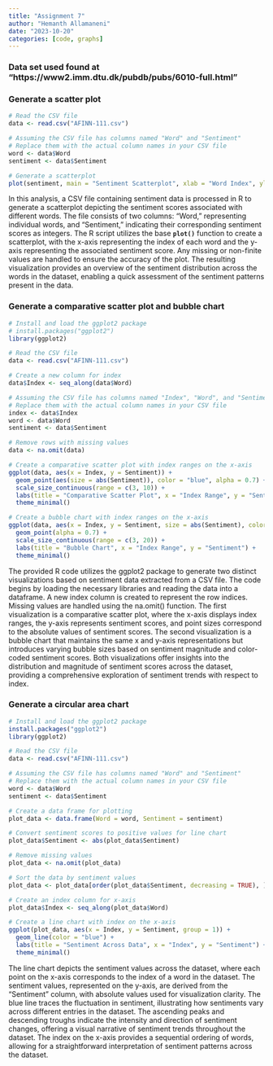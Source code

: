 ```yaml
---
title: "Assignment 7"
author: "Hemanth Allamaneni"
date: "2023-10-20"
categories: [code, graphs]
---
```


### Data set used found at "https://www2.imm.dtu.dk/pubdb/pubs/6010-full.html"

### Generate a scatter plot

```r
# Read the CSV file
data <- read.csv("AFINN-111.csv")

# Assuming the CSV file has columns named "Word" and "Sentiment"
# Replace them with the actual column names in your CSV file
word <- data$Word
sentiment <- data$Sentiment

# Generate a scatterplot
plot(sentiment, main = "Sentiment Scatterplot", xlab = "Word Index", ylab = "Sentiment", col = "blue", pch = 16)
```

In this analysis, a CSV file containing sentiment data is processed in R to generate a scatterplot depicting the sentiment scores associated with different words. The file consists of two columns: "Word," representing individual words, and "Sentiment," indicating their corresponding sentiment scores as integers. The R script utilizes the base **`plot()`** function to create a scatterplot, with the x-axis representing the index of each word and the y-axis representing the associated sentiment score. Any missing or non-finite values are handled to ensure the accuracy of the plot. The resulting visualization provides an overview of the sentiment distribution across the words in the dataset, enabling a quick assessment of the sentiment patterns present in the data.

### Generate a comparative scatter plot and bubble chart

```r
# Install and load the ggplot2 package
# install.packages("ggplot2")
library(ggplot2)

# Read the CSV file
data <- read.csv("AFINN-111.csv")

# Create a new column for index
data$Index <- seq_along(data$Word)

# Assuming the CSV file has columns named "Index", "Word", and "Sentiment"
# Replace them with the actual column names in your CSV file
index <- data$Index
word <- data$Word
sentiment <- data$Sentiment

# Remove rows with missing values
data <- na.omit(data)

# Create a comparative scatter plot with index ranges on the x-axis
ggplot(data, aes(x = Index, y = Sentiment)) +
  geom_point(aes(size = abs(Sentiment)), color = "blue", alpha = 0.7) +
  scale_size_continuous(range = c(3, 10)) +
  labs(title = "Comparative Scatter Plot", x = "Index Range", y = "Sentiment") +
  theme_minimal()

# Create a bubble chart with index ranges on the x-axis
ggplot(data, aes(x = Index, y = Sentiment, size = abs(Sentiment), color = Sentiment)) +
  geom_point(alpha = 0.7) +
  scale_size_continuous(range = c(3, 20)) +
  labs(title = "Bubble Chart", x = "Index Range", y = "Sentiment") +
  theme_minimal()
```

The provided R code utilizes the ggplot2 package to generate two distinct visualizations based on sentiment data extracted from a CSV file. The code begins by loading the necessary libraries and reading the data into a dataframe. A new index column is created to represent the row indices. Missing values are handled using the na.omit() function. The first visualization is a comparative scatter plot, where the x-axis displays index ranges, the y-axis represents sentiment scores, and point sizes correspond to the absolute values of sentiment scores. The second visualization is a bubble chart that maintains the same x and y-axis representations but introduces varying bubble sizes based on sentiment magnitude and color-coded sentiment scores. Both visualizations offer insights into the distribution and magnitude of sentiment scores across the dataset, providing a comprehensive exploration of sentiment trends with respect to index.

### Generate a circular area chart

```r
# Install and load the ggplot2 package
install.packages("ggplot2")
library(ggplot2)

# Read the CSV file
data <- read.csv("AFINN-111.csv")

# Assuming the CSV file has columns named "Word" and "Sentiment"
# Replace them with the actual column names in your CSV file
word <- data$Word
sentiment <- data$Sentiment

# Create a data frame for plotting
plot_data <- data.frame(Word = word, Sentiment = sentiment)

# Convert sentiment scores to positive values for line chart
plot_data$Sentiment <- abs(plot_data$Sentiment)

# Remove missing values
plot_data <- na.omit(plot_data)

# Sort the data by sentiment values
plot_data <- plot_data[order(plot_data$Sentiment, decreasing = TRUE), ]

# Create an index column for x-axis
plot_data$Index <- seq_along(plot_data$Word)

# Create a line chart with index on the x-axis
ggplot(plot_data, aes(x = Index, y = Sentiment, group = 1)) +
  geom_line(color = "blue") +
  labs(title = "Sentiment Across Data", x = "Index", y = "Sentiment") +
  theme_minimal()
```

The line chart depicts the sentiment values across the dataset, where each point on the x-axis corresponds to the index of a word in the dataset. The sentiment values, represented on the y-axis, are derived from the "Sentiment" column, with absolute values used for visualization clarity. The blue line traces the fluctuation in sentiment, illustrating how sentiments vary across different entries in the dataset. The ascending peaks and descending troughs indicate the intensity and direction of sentiment changes, offering a visual narrative of sentiment trends throughout the dataset. The index on the x-axis provides a sequential ordering of words, allowing for a straightforward interpretation of sentiment patterns across the dataset.
